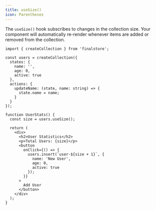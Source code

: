 ```yaml
---
title: useSize()
icon: Parentheses
---
```


The `useSize()` hook subscribes to changes in the collection size. Your component will automatically re-render whenever items are added or removed from the collection.

```tsx
import { createCollection } from 'finalstore';

const users = createCollection({
  states: {
    name: '',
    age: 0,
    active: true
  },
  actions: {
    updateName: (state, name: string) => {
      state.name = name;
    }
  }
});

function UserStats() {
  const size = users.useSize();

  return (
    <div>
      <h2>User Statistics</h2>
      <p>Total Users: {size}</p>
      <button
        onClick={() => {
          users.insert(`user-${size + 1}`, {
            name: 'New User',
            age: 0,
            active: true
          });
        }}
      >
        Add User
      </button>
    </div>
  );
}
```

